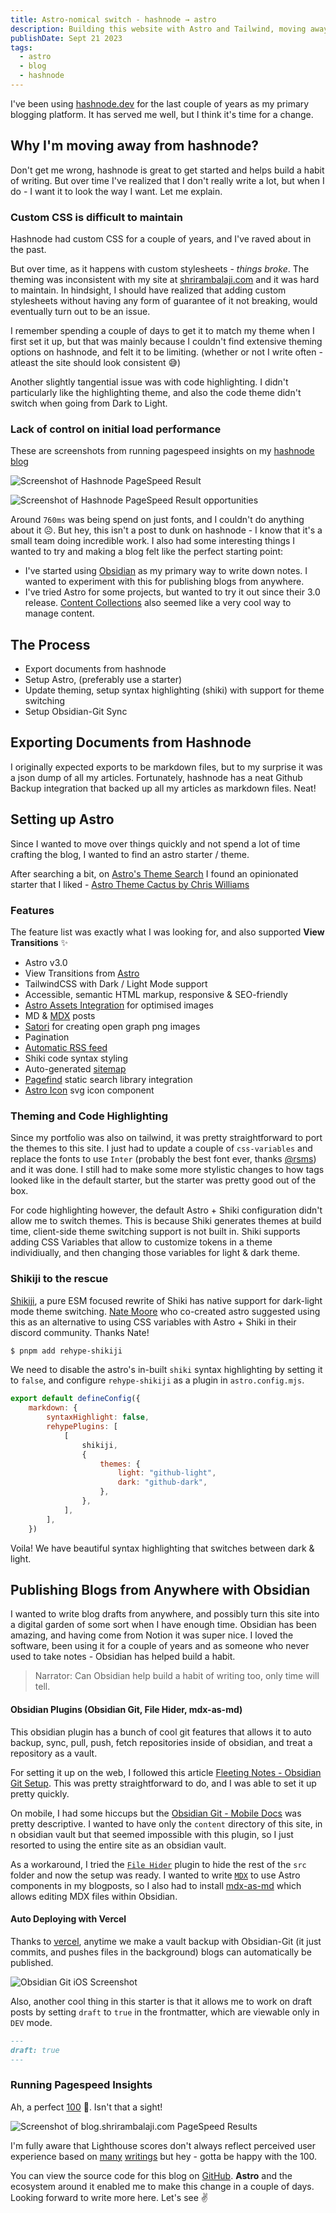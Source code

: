 ```yaml
---
title: Astro-nomical switch - hashnode → astro
description: Building this website with Astro and Tailwind, moving away from hashnode and setting up Obsidian Git Sync for publishing blogs from anywhere.
publishDate: Sept 21 2023
tags:
  - astro
  - blog
  - hashnode
---
```




I've been using [hashnode.dev](https://hashnode.dev) for the last couple of years as my primary blogging platform. It has served me well, but I think it's time for a change.

## Why I'm moving away from hashnode?

Don't get me wrong, hashnode is great to get started and helps build a habit of writing. But over time I've realized that I don't really write a lot, but when I do - I want it to look the way I want. Let me explain.

### Custom CSS is difficult to maintain

Hashnode had custom CSS for a couple of years, and I've raved about in the past.

<div class="tweet-embed">
	<Tweet id="https://twitter.com/shrirambalaji/status/1341662028843241474" />
</div>

But over time, as it happens with custom stylesheets - _things broke_. The theming was inconsistent with my site at [shrirambalaji.com](https://shrirambalaji.com) and it was hard to maintain. In hindsight, I should have realized that adding custom stylesheets without having any form of guarantee of it not breaking, would eventually turn out to be an issue.

I remember spending a couple of days to get it to match my theme when I first set it up, but that was mainly because I couldn't find extensive theming options on hashnode, and felt it to be limiting. (whether or not I write often - atleast the site should look consistent 😅)

Another slightly tangential issue was with code highlighting. I didn't particularly like the highlighting theme, and also the code theme didn't switch when going from Dark to Light.

### Lack of control on initial load performance

These are screenshots from running pagespeed insights on my [hashnode blog](https://pagespeed.web.dev/analysis/https-shriram-balaji-hashnode-dev/tdlaljm956?form_factor=mobile)

<Image
	src={hashnodePageSpeedResult}
	alt="Screenshot of Hashnode PageSpeed Result"
	width={800}
	quality="max"
/>

<Image
	src={hashnodePageSpeedResultOpportunities}
	alt="Screenshot of Hashnode PageSpeed Result opportunities"
	width={800}
/>

Around `760ms` was being spend on just fonts, and I couldn't do anything about it ☹️. But hey, this isn't a post to dunk on hashnode - I know that it's a small team doing incredible work. I also had some interesting things I wanted to try and making a blog felt like the perfect starting point:

- I've started using [Obsidian](https://obsidian.md) as my primary way to write down notes. I wanted to experiment with this for publishing blogs from anywhere.
- I've tried Astro for some projects, but wanted to try it out since their 3.0 release. [Content Collections](https://docs.astro.build/en/guides/content-collections/) also seemed like a very cool way to manage content.

## The Process

- Export documents from hashnode
- Setup Astro, (preferably use a starter)
- Update theming, setup syntax highlighting (shiki) with support for theme switching
- Setup Obsidian-Git Sync

## Exporting Documents from Hashnode

I originally expected exports to be markdown files, but to my surprise it was a json dump of all my articles. Fortunately, hashnode has a neat Github Backup integration that backed up all my articles as markdown files. Neat!

## Setting up Astro

Since I wanted to move over things quickly and not spend a lot of time crafting the blog, I wanted to find an astro starter / theme.

After searching a bit, on [Astro's Theme Search](https://astro.build/themes/?search=&categories%5B%5D=blog) I found an opinionated starter that I liked - [Astro Theme Cactus by Chris Williams](https://github.com/chrismwilliams/astro-theme-cactus)

### Features

The feature list was exactly what I was looking for, and also supported **View Transitions** ✨

- Astro v3.0
- View Transitions from [Astro](https://docs.astro.build/en/guides/view-transitions/)
- TailwindCSS with Dark / Light Mode support
- Accessible, semantic HTML markup, responsive & SEO-friendly
- [Astro Assets Integration](https://docs.astro.build/en/guides/assets/) for optimised images
- MD & [MDX](https://docs.astro.build/en/guides/markdown-content/#mdx-only-features) posts
- [Satori](https://github.com/vercel/satori) for creating open graph png images
- Pagination
- [Automatic RSS feed](https://docs.astro.build/en/guides/rss)
- Shiki code syntax styling
- Auto-generated [sitemap](https://docs.astro.build/en/guides/integrations-guide/sitemap/)
- [Pagefind](https://pagefind.app/) static search library integration
- [Astro Icon](https://github.com/natemoo-re/astro-icon) svg icon component

### Theming and Code Highlighting

Since my portfolio was also on tailwind, it was pretty straightforward to port the themes to this site. I just had to update a couple of `css-variables` and replace the fonts to use `Inter` (probably the best font ever, thanks [@rsms](https://twitter.com/rsms)) and it was done. I still had to make some more stylistic changes to how tags looked like in the default starter, but the starter was pretty good out of the box.

For code highlighting however, the default Astro + Shiki configuration didn't allow me to switch themes. This is because Shiki generates themes at build time, client-side theme switching support is not built in. Shiki supports adding CSS Variables that allow to customize tokens in a theme individiually, and then changing those variables for light & dark theme.

### Shikiji to the rescue

[Shikiji](https://github.com/antfu/shikiji), a pure ESM focused rewrite of Shiki has native support for dark-light mode theme switching. [Nate Moore](https://twitter.com/n_moore) who co-created astro suggested using this as an alternative to using CSS variables with Astro + Shiki in their discord community. Thanks Nate!

```bash
$ pnpm add rehype-shikiji
```

We need to disable the astro's in-built `shiki` syntax highlighting by setting it to `false`, and configure `rehype-shikiji` as a plugin in `astro.config.mjs`.

```js
export default defineConfig({
	markdown: {
		syntaxHighlight: false,
		rehypePlugins: [
			[
				shikiji,
				{
					themes: {
						light: "github-light",
						dark: "github-dark",
					},
				},
			],
		],
	})
```

Voila! We have beautiful syntax highlighting that switches between dark & light.

## Publishing Blogs from Anywhere with Obsidian

I wanted to write blog drafts from anywhere, and possibly turn this site into a digital garden of some sort when I have enough time. Obsidian has been amazing, and having come from Notion it was super nice. I loved the software, been using it for a couple of years and as someone who never used to take notes - Obsidian has helped build a habit.

> Narrator: Can Obsidian help build a habit of writing too, only time will tell.

#### Obsidian Plugins (Obsidian Git, File Hider, mdx-as-md)

This obsidian plugin has a bunch of cool git features that allows it to auto backup, sync, pull, push, fetch repositories inside of obsidian, and treat a repository as a vault.

For setting it up on the web, I followed this article [Fleeting Notes - Obsidian Git Setup](https://linked-blog-starter.vercel.app/connect-obsidian-vault-with-github). This was pretty straightforward to do, and I was able to set it up pretty quickly.

On mobile, I had some hiccups but the [Obsidian Git - Mobile Docs](https://publish.obsidian.md/git-doc/Getting+Started#Clone+via+plugin) was pretty descriptive. I wanted to have only the `content` directory of this site, in n obsidian vault but that seemed impossible with this plugin, so I just resorted to using the entire site as an obsidian vault.

As a workaround, I tried the [`File Hider`](https://github.com/Oliver-Akins/file-hider) plugin to hide the rest of the `src` folder and now the setup was ready. I wanted to write [`MDX`](https://mdxjs.com/) to use Astro components in my blogposts, so I also had to install [mdx-as-md](https://github.com/git-no/obsidian-markdown-file-suffix) which allows editing MDX files within Obsidian.

#### Auto Deploying with Vercel

Thanks to [vercel](https://vercel.com), anytime we make a vault backup with Obsidian-Git (it just commits, and pushes files in the background) blogs can automatically be published.

<Image src={obsidianGitiOSScreenshot} alt="Obsidian Git iOS Screenshot" width={500} />

Also, another cool thing in this starter is that it allows me to work on draft posts by setting `draft` to `true` in the frontmatter, which are viewable only in `DEV` mode.

```md
---
draft: true
---
```

### Running Pagespeed Insights

Ah, a perfect [100](https://pagespeed.web.dev/analysis/https-blog-shrirambalaji-com/gcnypx9m5r?form_factor=mobile) 🥳. Isn't that a sight!

<Image
	src={blogPageSpeedResult}
	alt="Screenshot of blog.shrirambalaji.com PageSpeed Results"
	width={800}
	quality="max"
/>

I'm fully aware that Lighthouse scores don't always reflect perceived user experience based on [many](https://calibreapp.com/blog/downsides-of-performance-score)
[writings](https://www.matuzo.at/blog/building-the-most-inaccessible-site-possible-with-a-perfect-lighthouse-score/)
but hey - gotta be happy with the 100.

You can view the source code for this blog on [GitHub](https://github.com/shrirambalaji/blog.shrirambalaji.com). **Astro** and the ecosystem around it enabled me to make this change in a couple of days. Looking forward to write more here. Let's see ✌️
